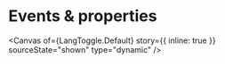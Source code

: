 
<Meta of={LangToggle} name="Events & properties" />

# Events & properties

<Canvas
  of={LangToggle.Default}
  story={{ inline: true }}
  sourceState="shown"
  type="dynamic"
/>

<Controls of={LangToggle.Default} sort="requiredFirst" />
